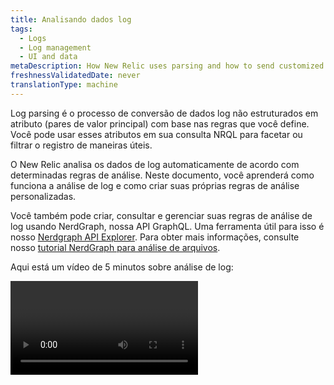 ```yaml
---
title: Analisando dados log
tags:
  - Logs
  - Log management
  - UI and data
metaDescription: How New Relic uses parsing and how to send customized log data.
freshnessValidatedDate: never
translationType: machine
---
```


Log <DNT>parsing</DNT> é o processo de conversão de dados log não estruturados em atributo (pares de valor principal) com base nas regras que você define. Você pode usar esses atributos em sua consulta NRQL para facetar ou filtrar o registro de maneiras úteis.

O New Relic analisa os dados de log automaticamente de acordo com determinadas regras de análise. Neste documento, você aprenderá como funciona a análise de log e como criar suas próprias regras de análise personalizadas.

Você também pode criar, consultar e gerenciar suas regras de análise de log usando NerdGraph, nossa API GraphQL. Uma ferramenta útil para isso é nosso [Nerdgraph API Explorer](https://api.newrelic.com/graphiql). Para obter mais informações, consulte nosso [tutorial NerdGraph para análise de arquivos](/docs/apis/nerdgraph/examples/nerdgraph-log-parsing-rules-tutorial/).

Aqui está um vídeo de 5 minutos sobre análise de log:

<Video id="xPWM46yw3bQ" type="youtube" />

## Exemplo de análise [#parsing-defined]

Um bom exemplo é um log de acesso NGINX padrão contendo texto não estruturado. É útil para pesquisar, mas não muito mais. Aqui está um exemplo de uma linha típica:

```
127.180.71.3 - - [10/May/1997:08:05:32 +0000] "GET /downloads/product_1 HTTP/1.1" 304 0 "-" "Debian APT-HTTP/1.3 (0.8.16~exp12ubuntu10.21)"
```

Em um formato não analisado, você precisaria fazer uma pesquisa de texto completo para responder à maioria das perguntas. Após a análise, o log é organizado em atributos, como `response code` e `request URL`:

```json
{
  "remote_addr":"93.180.71.3",
  "time":"1586514731",
  "method":"GET",
  "path":"/downloads/product_1",
  "version":"HTTP/1.1",
  "response":"304",
  "bytesSent": 0,
  "user_agent": "Debian APT-HTTP/1.3 (0.8.16~exp12ubuntu10.21)"
}
```

A análise torna mais fácil criar [consultas personalizadas](/docs/using-new-relic/data/understand-data/query-new-relic-data) relacionadas a esses valores. Isso ajuda você a entender a distribuição dos códigos de resposta por URL de solicitação e a encontrar rapidamente páginas problemáticas.

## Como funciona a análise de log [#how-it-works]

Aqui está uma visão geral de como New Relic implementa a análise de log:

<table>
  <thead>
    <tr>
      <th style={{ width: "100px" }}>
        Análise de log
      </th>

      <th>
        Como funciona
      </th>
    </tr>
  </thead>

  <tbody>
    <tr>
      <td>
        O que
      </td>

      <td>
        * A análise é aplicada a um campo selecionado específico. Por padrão, o campo `message` é usado. No entanto, qualquer campo/atributo pode ser escolhido, mesmo aquele que não exista atualmente em seus dados.
        * Cada regra de análise é criada usando uma cláusula NRQL `WHERE` que determina qual log a regra tentará analisar.
        * Para simplificar o processo de correspondência, recomendamos adicionar um atributo [`logtype`](#logtype) ao seu registro. Entretanto, você não está limitado a usar `logtype`; um ou mais atributos podem ser usados como critérios de correspondência na cláusula NRQL `WHERE`.
      </td>
    </tr>

    <tr>
      <td>
        Quando
      </td>

      <td>
        * A análise será aplicada apenas uma vez a cada mensagem do log. Se várias regras de análise corresponderem ao log, somente a primeira que for bem-sucedida será aplicada.
        * As regras de análise não são ordenadas. Se mais de uma regra de análise corresponder a um log, uma será escolhida aleatoriamente. Certifique-se de criar suas regras de análise para que não correspondam ao mesmo log.
        * A análise ocorre durante a ingestão de log, antes que os dados sejam gravados no NRDB. Depois que os dados forem gravados no armazenamento, eles não poderão mais ser analisados.
        * A análise ocorre no pipeline <DNT>**before**</DNT> ocorrem enriquecimentos de dados. Tenha cuidado ao definir os critérios de correspondência para uma regra de análise. Se o critério for baseado em um atributo que não existe até que a análise ou enriquecimento ocorra, esses dados não estarão presentes no log quando ocorrer a correspondência. Como resultado, nenhuma análise acontecerá.
      </td>
    </tr>

    <tr>
      <td>
        Como
      </td>

      <td>
        * As regras podem ser escritas em [Grok](#grok), regex ou uma mistura dos dois. Grok é uma coleção de padrões que abstraem expressões regulares complicadas.
        * Oferecemos suporte à sintaxe Java Regex em nossa interface de análise. Para nomes de atributos ou campos em grupos de captura, o Java Regex permite apenas \[A-Za-z0-9].
      </td>
    </tr>
  </tbody>
</table>

## Analisar atributo usando Grok [#grok]

Os padrões de análise são especificados usando Grok, um padrão da indústria para análise de mensagens do log. Qualquer log recebido com um campo `logtype` será verificado em relação às nossas [regras de análise integradas](#built-in-rules) e, se possível, o padrão Grok associado será aplicado ao log.

Grok é um superconjunto de expressões regulares que adiciona padrões nomeados integrados para serem usados no lugar de expressões regulares literais complexas. Por exemplo, em vez de lembrar que um número inteiro pode ser correspondido com a expressão regular `(?:[+-]?(?:[0-9]+))`, você pode simplesmente escrever `%{INT}` para usar o padrão Grok `INT`, que representa a mesma expressão regular.

Os padrões Grok têm a sintaxe:

```
%{PATTERN_NAME[:OPTIONAL_EXTRACTED_ATTRIBUTE_NAME[:OPTIONAL_TYPE[:OPTIONAL_PARAMETER]]]}
```

Onde:

* `PATTERN_NAME` é um dos padrões Grok suportados. O nome do padrão é apenas um nome amigável que representa uma expressão regular. Eles são exatamente iguais à expressão regular correspondente.
* `OPTIONAL_EXTRACTED_ATTRIBUTE_NAME`, se fornecido, é o nome do atributo que será adicionado à sua mensagem do log com o valor correspondente ao nome do padrão. É equivalente a usar um grupo de captura nomeado usando expressões regulares. Se isso não for fornecido, a regra de análise corresponderá apenas a uma região da sua string, mas não extrairá um atributo com seu valor.
* `OPTIONAL_TYPE` especifica o tipo de valor de atributo a ser extraído. Se omitido, os valores serão extraídos como strings. Por exemplo, para extrair o valor `123` de `"File Size: 123"` como um número para o atributo `file_size`, use `value: %{INT:file_size:int}`.
* `OPTIONAL_PARAMETER` especifica um parâmetro opcional para determinados tipos. Atualmente apenas o tipo `datetime` recebe um parâmetro. Veja detalhes abaixo.

Você também pode usar uma combinação de expressões regulares e nomes de padrões Grok na string correspondente.

Clique neste link para obter uma lista de [padrões Grok](https://github.com/thekrakken/java-grok/tree/master/src/main/resources/patterns) suportados e aqui para obter uma lista de [tipos Grok](#grok-types) suportados.

Observe que os nomes das variáveis devem ser definidos explicitamente e estar em letras minúsculas, como `%{URI:uri}`. Expressões como `%{URI}` ou `%{URI:URI}` não funcionariam.

<CollapserGroup>
  <Collapser id="grok-example" title="Exemplo Grok: Obtendo dados úteis do seu log">
    Um registro de log poderia ser algo assim:

    ```json
    {
      "message": "54.3.120.2 2048 0"
    }
    ```

    Esta informação é precisa, mas não é exatamente intuitiva o que significa. Os padrões Grok ajudam você a extrair e compreender os dados de telemetria desejados. Por exemplo, um registro de log como este é muito mais fácil de usar:

    ```json
    {
      "host_ip": "43.3.120.2",
      "bytes_received": 2048,
      "bytes_sent": 0
    }
    ```

    Para fazer isso, crie um padrão Grok que extraia esses três campos; por exemplo:

    ```
    %{IP:host_ip} %{INT:bytes_received} %{INT:bytes_sent}
    ```

    Após o processamento, seu registro de log incluirá os campos `host_ip`, `bytes_received` e `bytes_sent`. Agora você pode usar esses campos no New Relic para filtrar, facetar e realizar operações estatísticas em seus dados de log. Para obter mais detalhes sobre como analisar logs com padrões Grok no New Relic, consulte [nossa postagem no blog](https://newrelic.com/blog/how-to-relic/how-to-use-grok-log-parsing).
  </Collapser>

  <Collapser id="grok-ui" title="Exemplo de interface: Criando uma regra de análise Grok">
    Se você tiver as permissões corretas, poderá criar regras de análise em nossa interface para criar, testar e ativar a análise Grok. Por exemplo, para obter um tipo específico de mensagem de erro para um de seus microsserviços chamado Inventory Services, você criaria uma regra de análise Grok que procura uma mensagem de erro e um produto específicos. Para fazer isso:

    1. Dê um nome à regra; por exemplo, `Inventory Services error parsing`.

    2. Selecione um campo existente para analisar (padrão = `message`) ou insira um novo nome de campo.

    3. Identifique a cláusula NRQL `WHERE` que atua como pré-filtro para o log de entrada; por exemplo, `entity.name='Inventory Service'`. Esse pré-filtro restringe o número de logs que precisam ser processados pela sua regra, removendo processamento desnecessário.

    4. Selecione um log correspondente, se existir, ou clique na guia Colar log para colar um log de amostra.

    5. Adicione a regra de análise Grok; por exemplo:

       ```
       Inventory error: %{DATA:error_message} for product %{INT:product_id}
       ```

       Onde:

    * `Inventory error`: o nome da sua regra de análise
    * `error_message`: A mensagem de erro que você deseja selecionar
    * `product_id`: o ID do produto para o serviço de inventário

    6. Ative e salve a regra de análise.

       Em breve você verá que seu log do Inventory Service foi enriquecido com dois novos campos: `error_message` e `product_id`. A partir daqui você pode consultar esses campos, criar gráficos e dashboards, definir alertas, etc.

       Para obter detalhes completos, consulte [nossos documentos para adicionar regras de análise personalizadas na interface](#custom-parsing).
  </Collapser>

  <Collapser id="grok-types" title="Tipos de Grok suportados">
    O campo `OPTIONAL_TYPE` especifica o tipo de valor de atributo a ser extraído. Se omitido, os valores serão extraídos como strings.

    Os tipos suportados são:

    <table>
      <thead>
        <tr>
          <th>
            Tipo especificado no Grok
          </th>

          <th>
            Tipo armazenado no banco de dados New Relic
          </th>
        </tr>
      </thead>

      <tbody>
        <tr>
          <td>
            `boolean`
          </td>

          <td>
            `boolean`
          </td>
        </tr>

        <tr>
          <td>
            `byte` `short` `int` `integer`
          </td>

          <td>
            `integer`
          </td>
        </tr>

        <tr>
          <td>
            `long`
          </td>

          <td>
            `long`
          </td>
        </tr>

        <tr>
          <td>
            `float`
          </td>

          <td>
            `float`
          </td>
        </tr>

        <tr>
          <td>
            `double`
          </td>

          <td>
            `double`
          </td>
        </tr>

        <tr>
          <td>
            `string` (padrão) `text`
          </td>

          <td>
            `string`
          </td>
        </tr>

        <tr>
          <td>
            `date` `datetime`
          </td>

          <td>
            O tempo como `long`

            Por padrão, é interpretado como ISO 8601. Se `OPTIONAL_PARAMETER` estiver presente, ele especifica a [sequência padrão de data e hora](https://docs.oracle.com/en/java/javase/21/docs/api/java.base/java/text/SimpleDateFormat.html)a ser usada para interpretar `datetime`.

            Observe que isso só está disponível durante a análise. Temos uma [etapa adicional e separada de interpretação timestamp ](/docs/logs/ui-data/timestamp-support)que ocorre para todos os logs posteriormente no pipeline de ingestão.
          </td>
        </tr>

        <tr>
          <td>
            `json`
          </td>

          <td>
            Dados estruturados JSON. Consulte [Analisando JSON misturado com texto simples](#parsing-json) para obter mais informações.
          </td>
        </tr>

        <tr>
          <td>
            `csv`
          </td>

          <td>
            Dados CSV. Consulte [Analisando CSV](#parsing-csv) para obter mais informações.
          </td>
        </tr>

        <tr>
          <td>
            `geo`
          </td>

          <td>
            Localização geográfica de endereços IP. Consulte [Localização geográfica de endereços IP (GeoIP)](#geo) para obter mais informações.
          </td>
        </tr>

        <tr>
          <td>
            `key value pairs`
          </td>

          <td>
            valor principal Par . Veja [Análise de pares de valor principal](#parsing-key-value-pairs) para mais informações.
          </td>
        </tr>
      </tbody>
    </table>
  </Collapser>

  <Collapser id="grok-multiline" title="Análise multilinha Grok">
    Se você tiver log multilinha, esteja ciente de que o padrão `GREEDYDATA` Grok não corresponde a novas linhas (é equivalente a `.*`).

    Portanto, em vez de usar `%{GREEDYDATA:some_attribute}` diretamente, você precisará adicionar o sinalizador multilinha na frente dele: `(?s)%{GREEDYDATA:some_attribute}`
  </Collapser>

  <Collapser id="parsing-json" title="Analisando JSON misturado com texto simples">
    O pipeline do New Relic Logs analisa suas mensagens JSON de log por padrão, mas às vezes você tem mensagens JSON do log misturadas com texto simples. Nessa situação, você pode querer analisá-los e depois filtrar usando o atributo JSON. Se for esse o caso, você pode usar o [tipo](#grok-syntax) `json` grok , que analisará o JSON capturado pelo padrão grok. Este formato depende de 3 partes principais: a sintaxe grok, o prefixo que você gostaria de atribuir ao atributo json analisado e o `json` [tipo grok](#grok-syntax). Usando o tipo `json` [grok](#grok-syntax), você pode extrair e analisar JSON do log que não está formatado corretamente; por exemplo, se o seu log tiver como prefixo uma string de data/hora:

    ```json
    2015-05-13T23:39:43.945958Z {"event": "TestRequest", "status": 200, "response": {"headers": {"X-Custom": "foo"}}, "request": {"headers": {"X-Custom": "bar"}}}
    ```

    Para extrair e analisar os dados JSON deste formato de log, crie a seguinte expressão Grok:

    ```
    %{TIMESTAMP_ISO8601:containerTimestamp} %{GREEDYDATA:my_attribute_prefix:json}
    ```

    O log resultante é:

    ```
    containerTimestamp: "2015-05-13T23:39:43.945958Z"
    my_attribute_prefix.event: "TestRequest"
    my_attribute_prefix.status: 200
    my_attribute_prefix.response.headers.X-Custom: "foo"
    my_attribute_prefix.request.headers.X-Custom: "bar"
    ```

    Você pode definir a lista de atributos a serem extraídos ou descartados com as opções `keepAttributes` ou `dropAttributes`. Por exemplo, com a seguinte expressão Grok:

    ```
    %{TIMESTAMP_ISO8601:containerTimestamp} %{GREEDYDATA:my_attribute_prefix:json({"keepAttributes": ["my_attribute_prefix.event", "my_attribute_prefix.response.headers.X-Custom"]})}
    ```

    O log resultante é:

    ```
    containerTimestamp: "2015-05-13T23:39:43.945958Z"
    my_attribute_prefix.event: "TestRequest"
    my_attribute_prefix.request.headers.X-Custom: "bar"
    ```

    Se quiser omitir o prefixo `my_attribute_prefix` , você poderá incluir `"noPrefix": true` na configuração.

    ```
    %{TIMESTAMP_ISO8601:containerTimestamp} %{GREEDYDATA:my_attribute_prefix:json({"noPrefix": true})}
    ```

    Se desejar omitir o prefixo `my_attribute_prefix` e manter apenas o atributo `status` , você poderá incluir `"noPrefix": true` e `"keepAttributes: ["status"]` na configuração.

    ```
    %{TIMESTAMP_ISO8601:containerTimestamp} %{GREEDYDATA:my_attribute_prefix:json({"noPrefix": true, "keepAttributes": ["status"]})}
    ```

    Se seu JSON tiver escapado, você poderá usar a opção `isEscaped` para poder analisá-lo. Se o seu JSON tiver sido escapado e depois citado, você também precisará combinar as aspas, conforme mostrado abaixo. Por exemplo, com a seguinte expressão Grok:

    ```
    %{TIMESTAMP_ISO8601:containerTimestamp} "%{GREEDYDATA:my_attribute_prefix:json({"isEscaped": true})}"
    ```

    Seria capaz de analisar a mensagem escapada:

    ```
    2015-05-13T23:39:43.945958Z "{\"event\": \"TestRequest\", \"status\": 200, \"response\": {\"headers\": {\"X-Custom\": \"foo\"}}, \"request\": {\"headers\": {\"X-Custom\": \"bar\"}}}"
    ```

    O log resultante é:

    ```
    containerTimestamp: "2015-05-13T23:39:43.945958Z"
    my_attribute_prefix.event: "TestRequest"
    my_attribute_prefix.status: 200
    my_attribute_prefix.response.headers.X-Custom: "foo"
    my_attribute_prefix.request.headers.X-Custom: "bar"
    ```

    Para configurar o tipo `json` [Grok](#grok-syntax), use `:json(_CONFIG_)`:

    * `json({"dropOriginal": true})`: elimine o trecho JSON que foi usado na análise. Quando definido como `true` (valor padrão), a regra de análise eliminará o trecho JSON original. Observe que o atributo JSON permanecerá no campo da mensagem.
    * `json({"dropOriginal": false})`: isso mostrará a carga JSON que foi extraída. Quando definido como `false`, a carga completa somente JSON será exibida em um atributo nomeado em `my_attribute_prefix` acima. Observe que o atributo JSON permanecerá no campo de mensagem aqui, dando ao usuário 3 visualizações diferentes dos dados JSON. Se o armazenamento de todas as três versões for uma preocupação, é recomendado usar o padrão `true` aqui.
    * `json({"depth": 62})`: níveis de profundidade que você deseja analisar o valor JSON (padrão 62).
    * `json({"keepAttributes": ["attr1", "attr2", ..., "attrN"]})`: Especifica qual atributo será extraído do JSON. A lista fornecida não pode estar vazia. Se esta opção de configuração não estiver definida, todos os atributos serão extraídos.
    * `json({"dropAttributes": ["attr1", "attr2", ..., "attrN"]})`: Especifica qual atributo será retirado do JSON. Se esta opção de configuração não for definida, nenhum atributo será eliminado.
    * `json({"noPrefix": true})`: Defina esta opção como `true` para remover o prefixo do atributo extraído do JSON.
    * `json({"isEscaped": true})`: Defina esta opção como `true` para analisar o JSON que foi escapado (que normalmente você vê quando o JSON é stringificado, por exemplo `{\"key\": \"value\"}`)
  </Collapser>

  <Collapser id="parsing-csv" title="Analisando CSV">
    Se o seu sistema envia log de valores separados por vírgula (CSV) e você precisa analisá-los no New Relic, você pode usar o [tipo `csv` Grok](#grok-syntax), que analisa o CSV capturado pelo padrão Grok. Este formato depende de 3 partes principais: a sintaxe Grok, o prefixo que você gostaria de atribuir ao atributo CSV analisado e o `csv` [tipo Grok](#grok-syntax). Usando o tipo `csv` [Grok](#grok-syntax), você pode extrair e analisar CSV do log.

    Dada a seguinte linha de log CSV como exemplo:

    ```
    "2015-05-13T23:39:43.945958Z,202,POST,/shopcart/checkout,142,10"
    ```

    E uma regra de análise com o seguinte formato:

    ```
    %{GREEDYDATA:log:csv({"columns": ["timestamp", "status", "method", "url", "time", "bytes"]})}
    ```

    Irá analisar seu log da seguinte maneira:

    ```
    log.timestamp: "2015-05-13T23:39:43.945958Z"
    log.status: "202"
    log.method: "POST"
    log.url: "/shopcart/checkout"
    log.time: "142"
    log.bytes: "10"
    ```

    Se precisar omitir o prefixo &quot;log&quot;, você poderá incluir `"noPrefix": true` na configuração.

    ```
    %{GREEDYDATA:log:csv({"columns": ["timestamp", "status", "method", "url", "time", "bytes"], "noPrefix": true})}
    ```

    ### Configuração de colunas:

    * É obrigatório indicar as colunas na configuração do tipo CSV Grok (que deve ser um JSON válido).
    * Você pode ignorar qualquer coluna definindo &quot;\_&quot; (sublinhado) como o nome da coluna para removê-la do objeto resultante.

    ### Opções de configuração opcionais:

    Embora a configuração de “colunas” seja obrigatória, é possível alterar a análise do CSV com as seguintes configurações.

    * <DNT>**dropOriginal**</DNT>: (o padrão é `true`) Elimine o trecho CSV usado na análise. Quando definida como `true` (valor padrão), a regra de análise descarta o campo original.
    * <DNT>**noPrefix**</DNT>: (o padrão é `false`) Não inclui o nome do campo Grok como prefixo no objeto resultante.
    * <DNT>**separator**</DNT>: (O padrão é `,`) Define o caractere/string que divide cada coluna.
      * Outro cenário comum são os valores separados por tabulações (TSV), para isso você deve indicar `\t` como separador, ex. `%{GREEDYDATA:log:csv({"columns": ["timestamp", "status", "method", "url", "time", "bytes"], "separator": "\t"})`
    * <DNT>**quoteChar**</DNT>: (O padrão é `"`) Define o caractere que opcionalmente envolve o conteúdo de uma coluna.
  </Collapser>

  <Collapser id="geo" title="Geolocalização de endereços IP (GeoIP)">
    Se o seu sistema enviar log contendo endereços IPv4, New Relic poderá localizá-los geograficamente e enriquecer o evento de log com o atributo especificado. Você pode usar o tipo `geo` [Grok](#grok-syntax), que encontra a posição de um endereço IP capturado pelo padrão Grok. Este formato pode ser configurado para retornar um ou mais campos relacionados ao endereço, como cidade, país e latitude/longitude do IP.

    Dada a seguinte linha de log como exemplo:

    ```
    2015-05-13T23:39:43.945958Z 146.190.212.184
    ```

    E uma regra de análise com o seguinte formato:

    ```
    %{TIMESTAMP_ISO8601:containerTimestamp} %{GREEDYDATA:ip:geo({"lookup":["city","region","countryCode", "latitude","longitude"]})}
    ```

    Analisaremos seu log da seguinte maneira:

    ```
    ip: 146.190.212.184
    ip.city: North Bergen
    ip.countryCode: US
    ip.countryName: United States
    ip.latitude: 40.793
    ip.longitude: -74.0247
    ip.postalCode: 07047
    ip.region: NJ
    ip.regionName: New Jersey
    containerTimestamp:2015-05-13T23:39:43.945958Z
    ISO8601_TIMEZONE:Z
    ```

    ### Configuração de pesquisa:

    É obrigatório especificar os campos `lookup` desejados retornados pela ação `geo` . É necessário pelo menos um item das opções a seguir.

    * <DNT>**city**</DNT>: Nome da cidade
    * <DNT>**countryCode**</DNT>: Abreviatura do país
    * <DNT>**countryName**</DNT>: Nome de país
    * <DNT>**latitude**</DNT>: Latitude
    * <DNT>**longitude**</DNT>: Longitude
    * <DNT>**postalCode**</DNT>: Código postal, CEP ou similar
    * <DNT>**region**</DNT>: Abreviatura de estado, província ou território
    * <DNT>**regionName**</DNT>: Nome do estado, província ou território
  </Collapser>

  <Collapser id="parsing-key-value-pairs" title="Analisando pares de valor principal">
    O pipeline do New Relic Logs analisa seu mensagem do log por padrão, mas às vezes você tem mensagem do log que são formatados como pares valor principal. Nessa situação, talvez você queira analisá-los e depois filtrar usando o atributo valor principal.

    Se for esse o caso, você pode usar o [tipo grok](#grok-syntax) `key value pairs` , que analisará os pares de valor principal capturados pelo padrão grok. Este formato depende de 3 partes principais: a sintaxe grok, o prefixo que você gostaria de atribuir ao atributo principal valor analisado e o [tipo grok](#grok-syntax) `key value pairs` . Usando o [tipo grok](#grok-syntax) `key value pairs` , você pode extrair e analisar pares valor principal de logs que não estão formatados corretamente; por exemplo, se seus logs forem prefixados com uma string de data/hora:

    ```json
      2015-05-13T23:39:43.945958Z key1=value1,key2=value2,key3=value3
    ```

    Para extrair e analisar os dados principais do valor deste formato de log, crie a seguinte expressão Grok:

    ```
    %{TIMESTAMP_ISO8601:containerTimestamp} %{GREEDYDATA:my_attribute_prefix:keyvalue()}
    ```

    O log resultante é:

    ```
      containerTimestamp: "2015-05-13T23:39:43.945958Z"
      my_attribute_prefix.key1: "value1"
      my_attribute_prefix.key2: "value2"
      my_attribute_prefix.key3: "value3"
    ```

    Você também pode definir o delimitador e o separador personalizados para extrair os pares de valor principal necessários.

    ```json
    2015-05-13T23:39:43.945958Z event:TestRequest request:bar
    ```

    Por exemplo, com a seguinte expressão Grok:

    ```
      %{TIMESTAMP_ISO8601:containerTimestamp} %{GREEDYDATA:my_attribute_prefix:keyvalue({"delimiter": " ", "keyValueSeparator": ":"})}
    ```

    O log resultante é:

    ```
    containerTimestamp: "2015-05-13T23:39:43.945958Z"
    my_attribute_prefix.event: "TestRequest"
    my_attribute_prefix.request: "bar"
    ```

    Se quiser omitir o prefixo `my_attribute_prefix` , você poderá incluir `"noPrefix": true` na configuração.

    ```
    %{TIMESTAMP_ISO8601:containerTimestamp} %{GREEDYDATA:my_attribute_prefix:keyValue({"noPrefix": true})}
    ```

    O log resultante é:

    ```
    containerTimestamp: "2015-05-13T23:39:43.945958Z"
    event: "TestRequest"
    request: "bar"
    ```

    Se você quiser definir seu prefixo de caractere de aspas personalizado, você pode incluir &quot;quoteChar&quot;: na configuração.

    ```json
    2015-05-13T23:39:43.945958Z nbn_demo='INFO',message='This message contains information with spaces ,sessionId='abc123'
    ```

    ```
    %{TIMESTAMP_ISO8601:containerTimestamp} %{GREEDYDATA:my_attribute_prefix:keyValue({"quoteChar": "'"})}
    ```

    O log resultante é:

    ```
    "my_attribute_prefix.message": "'This message contains information with spaces",
    "my_attribute_prefix.nbn_demo": "INFO",
    "my_attribute_prefix.sessionId": "abc123"
    ```

    ### Parâmetro Grok Pattern

    Você pode personalizar o comportamento de análise com as seguintes opções para se adequar aos seus formatos de log:

    * **delimitador**

    * **Descrição:** String separando cada par de valor principal.

    * **Valor padrão:** `,` (vírgula)

    * **Substituir:** Defina o campo `delimiter` para alterar esse comportamento.

    * **Separador de Valor-chave**

      * **Descrição:** String usada para atribuir valores às chaves.
      * **Valor padrão:** `=`
      * **Substituir:** Defina o campo `keyValueSeparator` para uso de separador personalizado.

    * **citaçãoChar**

      * **Descrição:** Caractere usado para delimitar valores com espaços ou caracteres especiais.
      * **Valor padrão:** `"` (aspas duplas)
      * **Substituir:** Defina um caractere personalizado usando `quoteChar`.

    * **soltarOriginal**

      * **Descrição:** Descarta a mensagem original do log após a análise. Útil para reduzir o armazenamento de logs.
      * **Valor padrão:** `true`
      * **Substituir:** defina `dropOriginal` como `false` para manter a mensagem original do log.

    * **sem prefixo**

      * **Descrição:** Quando `true`, exclui o nome do campo Grok como um prefixo no objeto resultante.
      * **Valor padrão:** `false`
      * **Substituição:** Habilite definindo `noPrefix` como `true`.

    * **escapeChar**

      * **Descrição:** Defina um caractere de escape personalizado para manipular caracteres de log especiais.
      * **Valor padrão:** &amp;quot;&amp;quot; (barra invertida)
      * **Substituir:** personalizar com `escapeChar`.

    * **valores de trim**

      * **Descrição:** Permite o corte de valores que contêm espaços em branco.
      * **Valor padrão:** `false`
      * **Substituir:** defina `trimValues` como `true` para ativar o corte.

    * **Teclas de ajuste**

      * **Descrição:** Permite o corte de teclas que contêm espaços em branco.
      * **Valor padrão:** `true`
      * **Substituir:** defina `trimKeys` como `true` para ativar o corte.
  </Collapser>
</CollapserGroup>

## Organizando por tipo de log [#type]

O pipeline de ingestão de log do New Relic pode analisar dados combinando um evento de log com uma regra que descreve como o log deve ser analisado. Existem duas maneiras de analisar o evento de log:

* Use uma [regra integrada](#built-in-rules).
* Defina uma [regra personalizada](#custom-parsing).

As regras são uma combinação de lógica correspondente e lógica de análise. A correspondência é feita definindo uma correspondência de consulta em um atributo do log. As regras não são aplicadas retroativamente. log coletados antes da criação de uma regra não são analisados por essa regra.

A maneira mais simples de organizar seu log e como eles são analisados é incluir o campo `logtype` em seu evento de log. Isso informa ao New Relic qual regra integrada aplicar ao log.

<Callout variant="important">
  Depois que uma regra de análise estiver ativa, os dados analisados pela regra serão alterados permanentemente. Isso não pode ser revertido.
</Callout>

## Limites

A análise é computacionalmente cara, o que apresenta riscos. A análise é feita para regras personalizadas definidas em uma conta e para correspondência de padrões com um log. Um grande número de padrões ou regras personalizadas mal definidas consumirão uma enorme quantidade de memória e recursos de CPU, ao mesmo tempo que levarão muito tempo para serem concluídos.

Para evitar problemas, aplicamos dois limites de análise: por mensagem, por regra e por conta.

<table>
  <thead>
    <tr>
      <th style={{ width: "200px" }}>
        Limite
      </th>

      <th>
        Descrição
      </th>
    </tr>
  </thead>

  <tbody>
    <tr>
      <td>
        Por mensagem por regra
      </td>

      <td>
        O limite por mensagem por regra evita que o tempo gasto na análise de qualquer mensagem seja superior a 100 ms. Se esse limite for atingido, o sistema deixará de tentar analisar a mensagem do log com aquela regra.

        O pipeline de ingestão tentará executar qualquer outro aplicável nessa mensagem, e a mensagem ainda será passada pelo pipeline de ingestão e armazenada no NRDB. A mensagem do log estará em seu formato original, não explorado.
      </td>
    </tr>

    <tr>
      <td>
        Por conta
      </td>

      <td>
        O limite por conta existe para evitar que as contas utilizem mais do que a sua quota-parte de recursos. O limite considera o tempo total gasto no processamento de <DNT>**all**</DNT> mensagens do log de uma conta por minuto.
      </td>
    </tr>
  </tbody>
</table>

<Callout variant="tip">
  Para verificar facilmente se seus limites de taxa foram atingidos, acesse [a página do sistema <DNT>**Limits**</DNT> ](/docs/telemetry-data-platform/ingest-manage-data/manage-data/view-system-limits#limits-ui)na interface do New Relic.
</Callout>

## Regras de análise integradas [#built-in-rules]

Os formatos de log comuns possuem regras de análise bem estabelecidas e já criadas para eles. Para aproveitar o benefício das regras de análise integradas, adicione o atributo `logtype` ao encaminhar o registro. Defina o valor como algo listado na tabela a seguir e as regras para esse tipo de log serão aplicadas automaticamente.

### Lista de regras integradas [#rulesets]

Os seguintes valores de atributo `logtype` são mapeados para uma regra de análise predefinida. Por exemplo, para consultar o aplicativo Load Balancer:

* Na interface New Relic , use o formato `logtype:"alb"`.
* No [NerdGraph](/docs/apis/nerdgraph/examples/nerdgraph-log-parsing-rules-tutorial/), use o formato `logtype = 'alb'`.

Para saber quais campos são analisados para cada regra, consulte nossa documentação sobre [regras de análise integradas](/docs/logs/ui-data/built-log-parsing-rules).

<table>
  <thead>
    <tr>
      <th style={{ width: "200px" }}>
        `logtype`
      </th>

      <th>
        Fonte log
      </th>

      <th>
        Exemplo de consulta correspondente
      </th>
    </tr>
  </thead>

  <tbody>
    <tr>
      <td>
        [`apache`](/docs/logs/ui-data/built-log-parsing-rules#apache)
      </td>

      <td>
        Log de acesso do Apache
      </td>

      <td>
        `logtype:"apache"`
      </td>
    </tr>

    <tr>
      <td>
        [`apache_error`](/docs/logs/ui-data/built-log-parsing-rules#apache_error)
      </td>

      <td>
        Registro de erros do Apache
      </td>

      <td>
        `logtype:"apache_error"`
      </td>
    </tr>

    <tr>
      <td>
        [`alb`](/docs/logs/ui-data/built-log-parsing-rules#application-load-balancer)
      </td>

      <td>
        Log do balanceador de carga do aplicativo
      </td>

      <td>
        `logtype:"alb"`
      </td>
    </tr>

    <tr>
      <td>
        [`cassandra`](/docs/logs/ui-data/built-log-parsing-rules#cassandra)
      </td>

      <td>
        Registro de Cassandra
      </td>

      <td>
        `logtype:"cassandra"`
      </td>
    </tr>

    <tr>
      <td>
        [`cloudfront-web`](/docs/logs/ui-data/built-log-parsing-rules#cloudfront)
      </td>

      <td>
        CloudFront (log da web padrão)
      </td>

      <td>
        `logtype:"cloudfront-web"`
      </td>
    </tr>

    <tr>
      <td>
        [`cloudfront-rtl`](/docs/logs/ui-data/built-log-parsing-rules#cloudfront-rtl)
      </td>

      <td>
        CloudFront (registro da web em tempo real)
      </td>

      <td>
        `logtype:"cloudfront-rtl"`
      </td>
    </tr>

    <tr>
      <td>
        [`elb`](/docs/logs/ui-data/built-log-parsing-rules#elastic-load-balancer)
      </td>

      <td>
        Registro do Elastic Load Balancer
      </td>

      <td>
        `logtype:"elb"`
      </td>
    </tr>

    <tr>
      <td>
        [`haproxy_http`](/docs/logs/ui-data/built-log-parsing-rules#haproxy)
      </td>

      <td>
        Registro HAProxy
      </td>

      <td>
        `logtype:"haproxy_http"`
      </td>
    </tr>

    <tr>
      <td>
        [`ktranslate-health`](/docs/logs/ui-data/built-log-parsing-rules#ktranslate-health)
      </td>

      <td>
        Registro de integridade do contêiner KTranslate
      </td>

      <td>
        `logtype:"ktranslate-health"`
      </td>
    </tr>

    <tr>
      <td>
        [`linux_cron`](/docs/logs/ui-data/built-log-parsing-rules/#linux_cron)
      </td>

      <td>
        Cron do Linux
      </td>

      <td>
        `logtype:"linux_cron"`
      </td>
    </tr>

    <tr>
      <td>
        [`linux_messages`](/docs/logs/ui-data/built-log-parsing-rules/#linux_messages)
      </td>

      <td>
        Mensagens Linux
      </td>

      <td>
        `logtype:"linux_messages"`
      </td>
    </tr>

    <tr>
      <td>
        [`iis_w3c`](/docs/logs/ui-data/built-log-parsing-rules/#iis)
      </td>

      <td>
        Log do servidor Microsoft IIS - formato W3C
      </td>

      <td>
        `logtype:"iis_w3c"`
      </td>
    </tr>

    <tr>
      <td>
        [`mongodb`](/docs/logs/ui-data/built-log-parsing-rules#mongodb)
      </td>

      <td>
        Registro do MongoDB
      </td>

      <td>
        `logtype:"mongodb"`
      </td>
    </tr>

    <tr>
      <td>
        [`monit`](/docs/logs/ui-data/built-log-parsing-rules#monit)
      </td>

      <td>
        Registro de monitoramento
      </td>

      <td>
        `logtype:"monit"`
      </td>
    </tr>

    <tr>
      <td>
        [`mysql-error`](/docs/logs/ui-data/built-log-parsing-rules#mysql-error)
      </td>

      <td>
        Registro de erros MySQL
      </td>

      <td>
        `logtype:"mysql-error"`
      </td>
    </tr>

    <tr>
      <td>
        [`nginx`](/docs/logs/ui-data/built-log-parsing-rules#nginx)
      </td>

      <td>
        Registro de acesso NGINX
      </td>

      <td>
        `logtype:"nginx"`
      </td>
    </tr>

    <tr>
      <td>
        [`nginx-error`](/docs/logs/ui-data/built-log-parsing-rules#nginx-error)
      </td>

      <td>
        Registro de erros do NGINX
      </td>

      <td>
        `logtype:"nginx-error"`
      </td>
    </tr>

    <tr>
      <td>
        [`postgresql`](/docs/logs/ui-data/built-log-parsing-rules#postgresql)
      </td>

      <td>
        Registro PostgreSQL
      </td>

      <td>
        `logtype:"postgresql"`
      </td>
    </tr>

    <tr>
      <td>
        [`rabbitmq`](/docs/logs/ui-data/built-log-parsing-rules#rabbitmq)
      </td>

      <td>
        Registro do Rabbitmq
      </td>

      <td>
        `logtype:"rabbitmq"`
      </td>
    </tr>

    <tr>
      <td>
        [`redis`](/docs/logs/ui-data/built-log-parsing-rules#redis)
      </td>

      <td>
        Registro do Redis
      </td>

      <td>
        `logtype:"redis"`
      </td>
    </tr>

    <tr>
      <td>
        [`route-53`](/docs/logs/ui-data/built-log-parsing-rules#route53)
      </td>

      <td>
        Registro da Rota 53
      </td>

      <td>
        `logtype:"route-53"`
      </td>
    </tr>

    <tr>
      <td>
        [`syslog-rfc5424`](/docs/logs/ui-data/built-log-parsing-rules/#syslog-rfc5424)
      </td>

      <td>
        Syslogs com formato RFC5424
      </td>

      <td>
        `logtype:"syslog-rfc5424"`
      </td>
    </tr>
  </tbody>
</table>

### Adicione o `logtype` [#logattr]

Ao agregar logs, é importante fornecer metadados que facilitem a organização, pesquisa e análise desses logs. Uma maneira simples de fazer isso é adicionar o atributo `logtype` à mensagem do log quando eles forem enviados. [As regras de análise integradas](#built-in-rules) são aplicadas por padrão a determinados valores `logtype` .

<Callout variant="tip">
  Os campos `logType`, `logtype` e `LOGTYPE` são todos suportados para regras integradas. Para facilitar a pesquisa, recomendamos que você alinhe uma única sintaxe em sua organização.
</Callout>

Aqui estão alguns exemplos de como adicionar `logtype` ao registro enviado por alguns dos nossos [métodos de envio suportados](/docs/logs/enable-new-relic-logs).

<CollapserGroup>
  <Collapser className="freq-link" id="infrastructure-log-forwarder-example" title="Exemplo de agente New Relic Infrastructure">
    Adicione `logtype` como um [`attribute`](/docs/logs/forward-logs/forward-your-logs-using-infrastructure-agent#attributes). Você deve configurar o tipo de log para cada origem nomeada.

    ```yml
    logs:
      - name: file-simple
        file: /path/to/file
        attributes:
          logtype: fileRaw
      - name: nginx-example
        file: /var/log/nginx.log
        attributes:
          logtype: nginx
    ```
  </Collapser>

  <Collapser className="freq-link" id="fluentd-example" title="Exemplo Fluentd">
    Adicione um bloco de filtro ao arquivo `.conf` , que usa um `record_transformer` para adicionar um novo campo. Neste exemplo, usamos um `logtype` de `nginx` para acionar a regra de análise NGINX integrada. Confira outros [exemplos do Fluentd](https://github.com/newrelic/fluentd-examples).

    ```apacheconf
    <filter containers>
      @type record_transformer
      enable_ruby true
      <record>
        #Add logtype to trigger a built-in parsing rule for nginx access logs
        logtype nginx
        #Set timestamp from the value contained in the field "time"
        timestamp record["time"]
        #Add hostname and tag fields to all records
        hostname "#{Socket.gethostname}"
        tag ${tag}
      </record>
    </filter>
    ```
  </Collapser>

  <Collapser className="freq-link" id="fluentbit-example" title="Exemplo de Bit Fluente">
    Adicione um bloco de filtro ao arquivo `.conf` que usa um `record_modifier` para adicionar um novo campo. Neste exemplo, usamos um `logtype` de `nginx` para acionar a regra de análise NGINX integrada. Confira outros [exemplos do Fluent Bit](https://github.com/newrelic/fluentbit-examples).

    ```ini
    [FILTER]
        Name   record_modifier
        Match  *
        Record logtype nginx
        Record hostname ${HOSTNAME}
        Record service_name Sample-App-Name
    ```
  </Collapser>

  <Collapser className="freq-link" id="logstash-example" title="Exemplo de logstash">
    Adicione um bloco de filtro à configuração do Logstash que usa um filtro de mutação `add_field` para adicionar um novo campo. Neste exemplo, usamos um `logtype` de `nginx` para acionar a regra de análise NGINX integrada. Confira outros [exemplos do Logstash](https://github.com/newrelic/logstash-examples).

    ```ini
    filter {
      mutate {
        add_field => {
          "logtype" => "nginx"
          "service_name" => "myservicename"
          "hostname" => "%{host}"
        }
      }
    }
    ```
  </Collapser>

  <Collapser className="freq-link" id="api-example" title="Exemplo API de registro">
    Você pode adicionar um atributo à solicitação JSON enviada para New Relic. Neste exemplo, adicionamos um atributo `logtype` de valor `nginx` para acionar a regra de análise NGINX integrada. Saiba mais sobre como usar a [API Logs](/docs/logs/new-relic-logs/log-api/introduction-log-api).

    ```
    POST /log/v1 HTTP/1.1
    Host: log-api.newrelic.com
    Content-Type: application/json
    X-License-Key: YOUR_LICENSE_KEY
    Accept: */*
    Content-Length: 133
    {
      "timestamp": TIMESTAMP_IN_UNIX_EPOCH,
      "message": "User 'xyz' logged in",
      "logtype": "nginx",
      "service": "login-service",
      "hostname": "login.example.com"
    }
    ```
  </Collapser>
</CollapserGroup>

## Crie e visualize regras de análise personalizadas [#custom-parsing]

Muitos logs são formatados ou estruturados de maneira única. Para analisá-los, a lógica personalizada deve ser construída e aplicada.

<img title="Log parsing rules" alt="Screenshot of log parsing in UI" src="/images/logs_screenshot-full_parsing-ui.webp" />

<figcaption>
  Na navegação à esquerda na interface de registro, selecione <DNT>**Parsing**</DNT> e crie sua própria regra de análise personalizada com uma cláusula NRQL `WHERE` válida e um padrão Grok.
</figcaption>

Para criar e gerenciar suas próprias regras de análise personalizadas:

1. Vá para <DNT>**[one.newrelic.com &gt; All capabilities](https://one.newrelic.com/all-capabilities) &amp;gt; Logs**</DNT>.
2. Em <DNT>**Manage data**</DNT> no painel de navegação esquerdo da interface de registro, clique em <DNT>**Parsing**</DNT> e, em seguida, clique em <DNT>**Create parsing rule**</DNT>.
3. Insira um nome para a nova regra de análise.
4. Selecione um campo existente para analisar (padrão = `message`) ou insira um novo nome de campo.
5. Insira uma cláusula NRQL `WHERE` válida para corresponder ao log que você deseja analisar.
6. Selecione um log correspondente, se existir, ou clique na guia <DNT>**Paste log**</DNT> para colar um log de amostra . Observe que se você copiar texto da interface de log ou do criador de consulta para colar na interface de análise, certifique-se de que seja a versão <DNT>*Unformatted*</DNT> .
7. Insira a regra de análise e confirme se ela está funcionando visualizando os resultados na seção <DNT>**Output**</DNT> . Para saber mais sobre Grok e regras de análise personalizadas, leia [nossa postagem no blog sobre como analisar logs com padrões Grok](https://blog.newrelic.com/product-news/how-to-use-grok-log-parsing).
8. Ative e salve a regra de análise personalizada.

Para visualizar regras de análise existentes:

1. Vá para <DNT>**[one.newrelic.com &gt; All capabilities](https://one.newrelic.com/all-capabilities) &amp;gt; Logs**</DNT>.
2. Em <DNT>**Manage data**</DNT> no painel de navegação esquerdo da interface de registro, clique em <DNT>**Parsing**</DNT>.

## Resolução de problemas [#troubleshooting]

Se a análise não estiver funcionando da maneira desejada, pode ser devido a:

* <DNT>**Logic:**</DNT> A lógica de correspondência de regras de análise não corresponde ao log desejado.
* <DNT>**Timing:**</DNT> Se a sua regra de análise de correspondência destino for um valor que ainda não existe, ela falhará. Isto pode ocorrer se o valor for adicionado posteriormente no pipeline como parte do processo de enriquecimento.
* <DNT>**Limits:**</DNT> Há um período fixo de tempo disponível a cada minuto para processar o log por meio de análise, padrões, filtros de eliminação, etc. Se o tempo máximo tiver sido gasto, a análise será ignorada para registros adicionais de eventos de log.

Para resolver esses problemas, crie ou ajuste suas [regras de análise personalizadas](#custom-parsing).